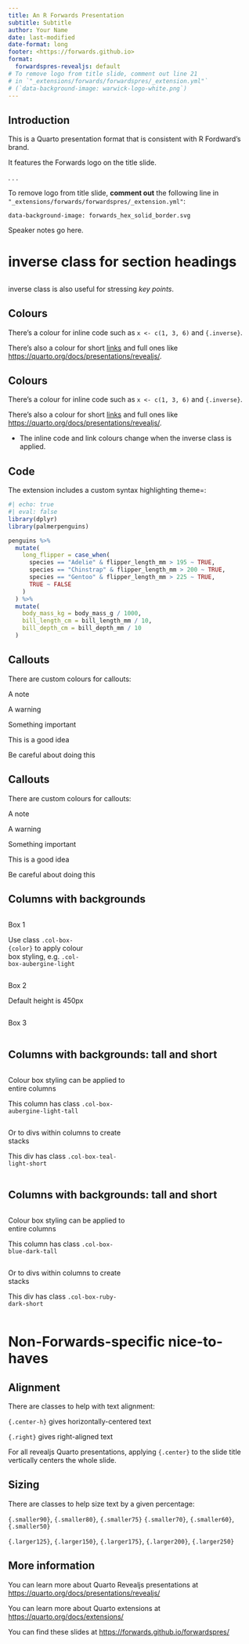 ```yaml
---
title: An R Forwards Presentation
subtitle: Subtitle
author: Your Name
date: last-modified
date-format: long
footer: <https://forwards.github.io>
format:
  forwardspres-revealjs: default
# To remove logo from title slide, comment out line 21 
# in `"_extensions/forwards/forwardspres/_extension.yml"`
# (`data-background-image: warwick-logo-white.png`)
---
```


## Introduction

This is a Quarto presentation format that is consistent with R Fordward's brand.

It features the Forwards logo on the title slide.

. . .

:::{.callout-note}
To remove logo from title slide, **comment out** the following line
in `"_extensions/forwards/forwardspres/_extension.yml"`:

`data-background-image: forwards_hex_solid_border.svg`
:::

:::{.notes}
Speaker notes go here.
:::

# inverse class for section headings {.inverse}

## {.inverse .center-h .center .larger125}

inverse class is also useful for stressing *key points*. 

## Colours

There's a colour for inline code such as `x <- c(1, 3, 6)` and `{.inverse}`.

There's also a colour for short [links](https://github.com/forwards/forwardspres) and full ones like <https://quarto.org/docs/presentations/revealjs/>.

## Colours {.inverse}

There's a colour for inline code such as `x <- c(1, 3, 6)` and `{.inverse}`.

There's also a colour for short [links](https://github.com/forwards/forwardspres) and full ones like <https://quarto.org/docs/presentations/revealjs/>.

- The inline code and link colours change when the inverse class is applied.

## Code

The extension includes a custom syntax highlighting theme=:

```r
#| echo: true
#| eval: false
library(dplyr)
library(palmerpenguins)

penguins %>%
  mutate(
    long_flipper = case_when(
      species == "Adelie" & flipper_length_mm > 195 ~ TRUE,
      species == "Chinstrap" & flipper_length_mm > 200 ~ TRUE,
      species == "Gentoo" & flipper_length_mm > 225 ~ TRUE,
      TRUE ~ FALSE
    )
  ) %>%
  mutate(
    body_mass_kg = body_mass_g / 1000,
    bill_length_cm = bill_length_mm / 10,
    bill_depth_cm = bill_depth_mm / 10
  )
```

## Callouts {.smaller60}

There are custom colours for callouts: 

:::{.callout-note}
A note
:::

:::{.callout-warning}
A warning
:::

:::{.callout-important}
Something important
:::

:::{.callout-tip}
This is a good idea
:::

:::{.callout-caution}
Be careful about doing this
:::


## Callouts {.smaller60 .inverse}

There are custom colours for callouts: 

:::{.callout-note}
A note
:::

:::{.callout-warning}
A warning
:::

:::{.callout-important}
Something important
:::

:::{.callout-tip}
This is a good idea
:::

:::{.callout-caution}
Be careful about doing this
:::

## Columns with backgrounds

::: {columns}
::: {.column .col-box-aubergine-light width="32%"}
Box 1

Use class `.col-box-{color}` to apply colour box styling, e.g. `.col-box-aubergine-light`
:::

::: {.column .col-box-teal-light width="32%"}
Box 2

Default height is 450px
:::

::: {.column .col-box-ruby-light width="32%"}
Box 3
:::
:::

## Columns with backgrounds: tall and short

::::: {columns}
:::: {.column .col-box-aubergine-light-tall width="49%"}
Colour box styling can be applied to entire columns

This column has class `.col-box-aubergine-light-tall`
::::

:::: {.column width="49%"}
:::{.col-box-ruby-light-short}
Or to divs within columns to create stacks
:::

:::{.col-box-teal-light-short}
This div has class `.col-box-teal-light-short`
:::

::::

:::::

## Columns with backgrounds: tall and short {.inverse}

::::: {columns}
:::: {.column .col-box-blue-dark-tall width="49%"}
Colour box styling can be applied to entire columns

This column has class `.col-box-blue-dark-tall`
::::

:::: {.column width="49%"}
:::{.col-box-teal-dark-short}
Or to divs within columns to create stacks
:::

:::{.col-box-ruby-dark-short}
This div has class `.col-box-ruby-dark-short`
:::

::::

:::::

# Non-Forwards-specific nice-to-haves {.inverse}

## Alignment

There are classes to help with text alignment:

:::{.center-h}
`{.center-h}` gives horizontally-centered text
:::

:::{.right}
`{.right}` gives right-aligned text
:::

:::{.callout-note}
For all revealjs Quarto presentations, applying `{.center}` to the slide title vertically centers the whole slide.
:::

## Sizing

There are classes to help size text by a given percentage:

[`{.smaller90}`]{.smaller90}, [`{.smaller80}`]{.smaller80}, [`{.smaller75}`]{.smaller75}
[`{.smaller70}`]{.smaller70}, [`{.smaller60}`]{.smaller60}, [`{.smaller50}`]{.smaller50}

[`{.larger125}`]{.larger125}, [`{.larger150}`]{.larger150}, [`{.larger175}`]{.larger175}, 
[`{.larger200}`]{.larger200}, [`{.larger250}`]{.larger250}

## More information

You can learn more about Quarto Revealjs presentations at <https://quarto.org/docs/presentations/revealjs/>

You can learn more about Quarto extensions at <https://quarto.org/docs/extensions/>

You can find these slides at <https://forwards.github.io/forwardspres/>
